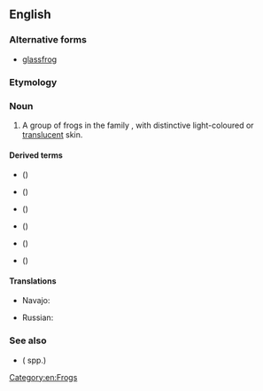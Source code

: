 ==English==
{{wikipedia}}

===Alternative forms===
* [[glassfrog]]

===Etymology===
{{rfelite|en}}

===Noun===
{{en-noun}}

# A group of frogs in the family {{taxlink|Centrolenidae|family|ver=190916}}, with distinctive light-coloured or [[translucent]] skin.

====Derived terms====
* {{vern|bare-hearted glass frog}} ({{taxlink|Hyalinobatrachium colymbiphyllum|species|ver=190916}})
* {{vern|cricket glass frog}} ({{taxlink|Hyalinobatrachium colymbiphyllum|species|ver=190916}})
* {{vern|Fleischmann's glass frog}} ({{taxlink|Hyalinobatrachium fleischmanni|species|ver=190916}})
* {{vern|northern glass frog}} ({{taxlink|Hyalinobatrachium fleischmanni|species|ver=190916}})
* {{vern|plantation glass frog}} ({{taxlink|Hyalinobatrachium colymbiphyllum|species|ver=190916}})
* {{vern|Tandayapa giant glass frog}} ({{taxlink|Centrolene scirtetes|species|ver=190916}})

====Translations====
{{trans-top|frog}}
* Navajo: {{t|nv|chʼał niłtólí}}
{{trans-mid}}
* Russian: {{t|ru|стекля́нная лягу́шка|f}}
{{trans-bottom}}

===See also===
* {{vern|grass frog|pl=s}} ({{taxlink|Ptychadena|genus|ver=190916}} spp.)

[[Category:en:Frogs]]